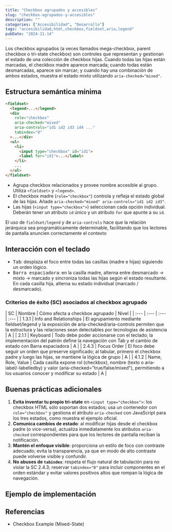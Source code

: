 ```yaml
---
title: "Checkbox agrupados y accesibles"
slug: "checkbox-agrupados-y-accesibles"
description: ""
categories: ["Accesibilidad", "Desarrollo"]
tags: "accesibilidad,html,checkbox,fieldset,aria,legend"
pubDate: "2024-11-14"
---
```



Los checkbox agrupados (a veces llamados mega-checkbox, parent checkbox o tri-state checkbox) son controles que representan y gestionan el estado de una colección de checkbox hijas. Cuando todas las hijas están marcadas, el checkbox madre aparece marcada; cuando todas están desmarcadas, aparece sin marcar; y cuando hay una combinación de ambos estados, muestra el estado mixto utilizando `aria-checked="mixed"`.

## Estructura semántica mínima

```html
<fieldset>
  <legend>...</legend>
  <div
    role="checkbox"
    aria-checked="mixed"
    aria-controls="id1 id2 id3 id4 ..."
    tabindex="0"
  >...</div>
  <ul>
    <li>
      <input type="checkbox" id="id1">
      <label for="id1">...</label>
    </li>
    ...
  </ul>
</fieldset>
```

- Agrupa checkbox relacionados y provee nombre accesible al grupo. Utiliza `<fieldset>` y `<legend>`.
- El checkbox madre (`role="checkbox"`) controla y refleja el estado global de las hijas. Añade `aria-checked="mixed" aria-controls="id1 id2 id3"`.
- Las hijas (`<input type="checkbox">`) seleccionan cada opción individual. Deberán tener un atributo `id` único y un atributo `for` que apunte a su `id`.

El uso de `fieldset/legend` y de `aria-controls` hace que la relación jerárquica sea programáticamente determinable, facilitando que los lectores de pantalla anuncien correctamente el contexto

## Interacción con el teclado

- <kbd>Tab</kbd>: desplaza el foco entre todas las casillas (madre e hijas) siguiendo un orden lógico.
- <kbd>Barra espaciadora</kbd>: en la casilla madre, alterna entre desmarcado → mixto → marcado y sincroniza todas las hijas según el estado resultante. En cada casilla hija, alterna su estado individual (marcado / desmarcado).

### Criterios de éxito (SC) asociados al checkbox agrupado

<HorizontalScroll>
| SC | Nombre | Cómo afecta a checkbox agrupado | Nivel |
| :--- | :--- | :--- | :--- |
| <ExternalLink href="https://www.w3.org/WAI/WCAG21/Understanding/info-and-relationships.html">1.3.1</ExternalLink> | Info and Relationships | El agrupamiento mediante fieldset/legend y la exposición de aria-checked/aria-controls permiten que la estructura y las relaciones sean detectables por tecnologías de asistencia | A |
| <ExternalLink href="https://www.w3.org/WAI/WCAG21/Understanding/keyboard.html">2.1.1</ExternalLink> | Keyboard | Todo debe poder accionarse con el teclado; la implementación del patrón define la navegación con Tab y el cambio de estado con Barra espaciadora | A |
| <ExternalLink href="https://www.w3.org/WAI/WCAG22/Understanding/focus-order.html">2.4.3</ExternalLink> | Focus Order | El foco debe seguir un orden que preserve significado; al tabular, primero el checkbox padre y luego las hijas, se mantiene la lógica de grupo | A |
| <ExternalLink href="https://www.w3.org/WAI/WCAG21/Understanding/name-role-value.html">4.1.2</ExternalLink> | Name, Role, Value | Cada casilla expone rol (checkbox), nombre (texto o aria-label/-labelledby) y valor (aria-checked="true/false/mixed"), permitiendo a los usuarios conocer y modificar su estado | A |
</HorizontalScroll>

## Buenas prácticas adicionales

1. **Evita inventar tu propio tri-state** en `<input type="checkbox">`: los checkbox HTML sólo soportan dos estados; usa un contenedor con `role="checkbox"` y gestiona el atributo `aria-checked` con JavaScript para los tres estados, como muestra el ejemplo oficial.
2. **Comunica cambios de estado**: al modificar hijas desde el checkbox padre (o vice-versa), actualiza inmediatamente los atributos `aria-checked` correspondientes para que los lectores de pantalla reciban la notificación.
3. **Mantén el enfoque visible**: proporciona un estilo de foco con contraste adecuado; evita la transparencia, ya que en modo de alto contraste puede volverse visible y confundir.
4. **No abuses de `tabindex`**: respeta el flujo natural de tabulación para no violar la SC 2.4.3; reservar `tabindex="0"` para incluir componentes en el orden estándar y evitar valores positivos altos que rompan la lógica de navegación.

## Ejemplo de implementación

<GroupedCheckbox client:only="react" />

## Referencias

- <ExternalLink href="https://www.w3.org/WAI/ARIA/apg/patterns/checkbox/examples/checkbox-mixed/" lang="en">Checkbox Example (Mixed-State)</ExternalLink>
